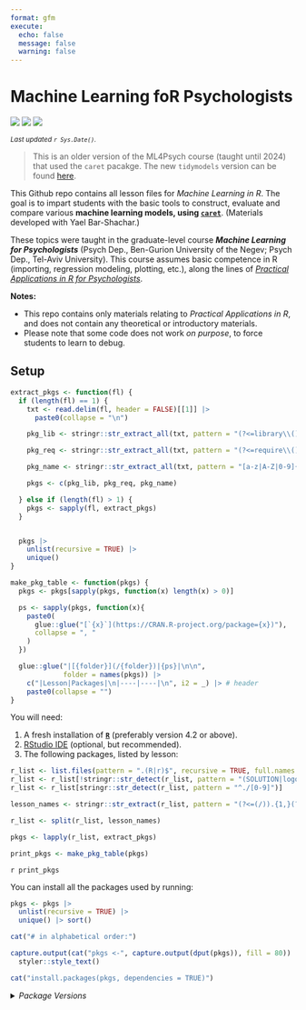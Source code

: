 ```yaml
---
format: gfm
execute:
  echo: false
  message: false
  warning: false
---
```


# Machine Learning foR Psychologists

[![](https://img.shields.io/badge/Open%20Educational%20Resources-Compatable-brightgreen)](https://creativecommons.org/about/program-areas/education-oer/)
[![](https://img.shields.io/badge/CC-BY--NC%204.0-lightgray)](http://creativecommons.org/licenses/by-nc/4.0/)
[![](https://img.shields.io/badge/Language-R-blue)](http://cran.r-project.org/)

<sub>*Last updated `r Sys.Date()`.*</sub>

> This is an older version of the ML4Psych course (taught until 2024) that used the `caret` pacakge. The new `tidymodels` version can be found [here](https://github.com/mattansb/Machine-Learning-foR-Psychologists).

This Github repo contains all lesson files for *Machine Learning in R*. The goal is to impart students with the basic tools to construct, evaluate and compare various **machine learning models, using [`caret`](https://topepo.github.io/caret/)**. (Materials developed with Yael Bar-Shachar.)

These topics were taught in the graduate-level course ***Machine Learning for Psychologists*** (Psych Dep., Ben-Gurion University of the Negev; Psych Dep., Tel-Aviv University). This course assumes basic competence in R (importing, regression modeling, plotting, etc.), along the lines of [*Practical Applications in R for Psychologists*](https://github.com/mattansb/Practical-Applications-in-R-for-Psychologists).

**Notes:**

- This repo contains only materials relating to *Practical Applications in R*, and does not contain any theoretical or introductory materials.
- Please note that some code does not work *on purpose*, to force students to learn to debug.

## Setup

```r
extract_pkgs <- function(fl) {
  if (length(fl) == 1) {
    txt <- read.delim(fl, header = FALSE)[[1]] |>
      paste0(collapse = "\n")

    pkg_lib <- stringr::str_extract_all(txt, pattern = "(?<=library\\().{1,}(?=\\))")

    pkg_req <- stringr::str_extract_all(txt, pattern = "(?<=require\\().{1,}(?=\\))")

    pkg_name <- stringr::str_extract_all(txt, pattern = "[a-z|A-Z|0-9]{1,}(?=\\:\\:)")

    pkgs <- c(pkg_lib, pkg_req, pkg_name)

  } else if (length(fl) > 1) {
    pkgs <- sapply(fl, extract_pkgs)
  }


  pkgs |>
    unlist(recursive = TRUE) |>
    unique()
}

make_pkg_table <- function(pkgs) {
  pkgs <- pkgs[sapply(pkgs, function(x) length(x) > 0)]

  ps <- sapply(pkgs, function(x){
    paste0(
      glue::glue("[`{x}`](https://CRAN.R-project.org/package={x})"),
      collapse = ", "
    )
  })

  glue::glue("|[{folder}](/{folder})|{ps}|\n\n",
             folder = names(pkgs)) |>
    c("|Lesson|Packages|\n|----|----|\n", i2 = _) |> # header
    paste0(collapse = "")
}
```


You will need:

1. A fresh installation of [**`R`**](https://cran.r-project.org/) (preferably version 4.2 or above).
2. [RStudio IDE](https://www.rstudio.com/products/rstudio/download/) (optional, but recommended).
3. The following packages, listed by lesson:

```r
r_list <- list.files(pattern = ".(R|r)$", recursive = TRUE, full.names = TRUE)
r_list <- r_list[!stringr::str_detect(r_list, pattern = "(SOLUTION|logo)")]
r_list <- r_list[stringr::str_detect(r_list, pattern = "^./[0-9]")]

lesson_names <- stringr::str_extract(r_list, pattern = "(?<=(/)).{1,}(?=(/))")

r_list <- split(r_list, lesson_names)

pkgs <- lapply(r_list, extract_pkgs)

print_pkgs <- make_pkg_table(pkgs)
```

`r print_pkgs`

You can install all the packages used by running:

```r

pkgs <- pkgs |>
  unlist(recursive = TRUE) |>
  unique() |> sort()

cat("# in alphabetical order:")

capture.output(cat("pkgs <-", capture.output(dput(pkgs)), fill = 80)) |>
  styler::style_text()

cat("install.packages(pkgs, dependencies = TRUE)")
```

<details>
<summary><i>Package Versions</i></summary>
The package versions used here:
```r
packinfo <- installed.packages(fields = c("Package", "Version"))

# pkgs[!pkgs %in% rownames(packinfo)]

get_src <- function(pkg) {
  pd <- packageDescription(pkg)
  if (is.null(src <- pd$Repository)) {
    if (!is.null(src <- pd$GithubRepo)) {
      src <- paste0("Github: ",pd$GithubUsername,"/",src)
    } else {
      src <- "Dev"
    }
  }
  return(src)
}

V <- packinfo[pkgs,"Version"]
src <- sapply(pkgs, get_src)
# setNames(paste0(V, " (", src,")"), pkgs)

v_info <- paste0(glue::glue(" - `{pkgs}` {V} (*{src}*)"), collapse = "\n")
```

`r v_info`

</details>
